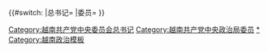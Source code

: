 {{Navbox
|bodyclass=hlist

|name = 越共中央政治局/11
|title = [[越南共产党]][[越南共产党第十一次全国代表大会|第十一届]][[越南共产党中央政治局|中央政治局]]
|above = 2011年1月越共十一届一中全会选举产生

|list1 = 
*[[阮富仲]]<small>（总书记、军委书记）</small>
*[[张晋创]]<small>（国家主席、国安会主席）</small>
*[[阮晋勇]]<small>（政府总理、国安会副主席）</small>
*[[阮生雄]]<small>（国会主席）</small>
*[[黎鸿英]]<small>（书记处常务书记）</small>
*[[冯光青]]<small>（国防部长、军委副书记）</small>
*[[范光毅]]<small>（河内市市委书记）</small>
*{{link-vi|黎清海|Lê Thanh Hải (chính khách)}}<small>（胡志明市委书记）</small>
*[[苏辉若]]<small>（中组部部长）</small>
*[[丁世兄]]<small>（中宣部部长）</small>
*[[吳文諭]]<small>（中检委主任）</small>
*[[阮春福]]<small>（政府副总理）</small>
*[[陈大光]]<small>（公安部部长）</small>
*{{link-vi|丛氏放|Tùng Thị Phóng}}<small>（国会副主席）</small>
*[[阮善仁]]<small>（政府副总理，2013年5月增补）</small>
*[[阮氏金銀]]<small>（国会副主席，2013年5月增补）</small>

|below = [[Template:越共中央政治局/10|« 第十届]] → '''第十一届''' → [[Template:越共中央政治局/12|第十二届 »]]}}{{#switch:{{{1}}}
|总书记=[[Category:越南共产党中央委员会总书记]]
|委员=[[Category:越南共产党中央政治局委员]]
}}<noinclude>
[[Category:越南共产党第十一届中央政治局|*]]
[[Category:越南政治模板]]
</noinclude>